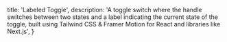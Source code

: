   title: 'Labeled Toggle',
  description: 'A toggle switch where the handle switches between two states and a label indicating the current state of the toggle, built using Tailwind CSS & Framer Motion for React and libraries like Next.js',
}

<BackButton href="/components/toggle" />
<ComponentPreview path="components/toggle/LabeledToggle" usingFramer/>
